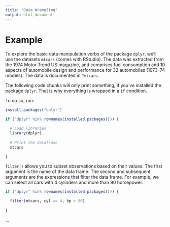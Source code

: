 ```yaml
---
title: "Data Wrangling"
output: html_document
---
```


# Example

To explore the basic data manipulation verbs of the package `dplyr`, we’ll use the datasets `mtcars` (comes with RStudio). The data was extracted from the 1974 Motor Trend US magazine, and comprises fuel consumption and 10 aspects of automobile design and performance for 32 automobiles (1973–74 models). The data is documented in `?mtcars`.

The following code chunks will only print something, if you've installed the package `dplyr`. That is why everything is wrapped in a `if` condition. 

To do so, run:

```r
install.packages("dplyr")
```

```r
if ("dplyr" %in% rownames(installed.packages())) {

  # Load libraries
  library(dplyr)
  
  # Print the dataframe
  mtcars

}
```

`filter()` allows you to subset observations based on their values. The first argument is the name of the data frame. The second and subsequent arguments are the expressions that filter the data frame. For example, we can select all cars with 4 cylinders and more than 90 horsepower:

```r
if ("dplyr" %in% rownames(installed.packages())) {

  filter(mtcars, cyl == 4, hp > 90)
  
}  
```

...
